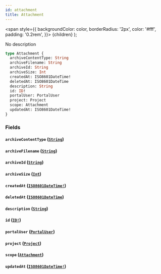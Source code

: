 ```yaml
---
id: attachment
title: Attachment
---
```


<span
style={{
      backgroundColor: color,
      borderRadius: '2px',
      color: '#fff',
      padding: '0.2rem',
    }}>
{children}
</span>
);

No description

```graphql
type Attachment {
  archiveContentType: String
  archiveFilename: String
  archiveId: String
  archiveSize: Int
  createdAt: ISO8601DateTime!
  deletedAt: ISO8601DateTime
  description: String
  id: ID!
  portalUser: PortalUser
  project: Project
  scope: Attachment
  updatedAt: ISO8601DateTime!
}
```

### Fields

#### `archiveContentType` ([`String`](/api/graphql/documentation/scalars/string))

#### `archiveFilename` ([`String`](/api/graphql/documentation/scalars/string))

#### `archiveId` ([`String`](/api/graphql/documentation/scalars/string))

#### `archiveSize` ([`Int`](/api/graphql/documentation/scalars/int))

#### `createdAt` ([`ISO8601DateTime!`](/api/graphql/documentation/scalars/iso-8601-date-time))

#### `deletedAt` ([`ISO8601DateTime`](/api/graphql/documentation/scalars/iso-8601-date-time))

#### `description` ([`String`](/api/graphql/documentation/scalars/string))

#### `id` ([`ID!`](/api/graphql/documentation/scalars/id))

#### `portalUser` ([`PortalUser`](/api/graphql/documentation/objects/portal-user))

#### `project` ([`Project`](/api/graphql/documentation/objects/project))

#### `scope` ([`Attachment`](/api/graphql/documentation/objects/attachment))

#### `updatedAt` ([`ISO8601DateTime!`](/api/graphql/documentation/scalars/iso-8601-date-time))
